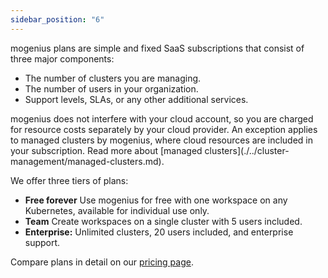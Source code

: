```yaml
---
sidebar_position: "6"
---
```


mogenius plans are simple and fixed SaaS subscriptions that consist of three major components:

- The number of clusters you are managing.
- The number of users in your organization.
- Support levels, SLAs, or any other additional services.

<Note>
  mogenius does not interfere with your cloud account, so you are charged for resource costs separately by your cloud provider. An exception applies to managed clusters by mogenius, where cloud resources are included in your subscription. Read more about [managed clusters](./../cluster-management/managed-clusters.md).
</Note>

We offer three tiers of plans:

- **Free forever** Use mogenius for free with one workspace on any Kubernetes, available for individual use only.
- **Team** Create workspaces on a single cluster with 5 users included.
- **Enterprise:** Unlimited clusters, 20 users included, and enterprise support.

Compare plans in detail on our [pricing page](https://mogenius.com/pricing).